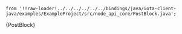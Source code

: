    from '!!raw-loader!../../../../../../bindings/java/iota-client-java/examples/ExampleProject/src/node_api_core/PostBlock.java';

<CodeBlock className="language-java">
    {PostBlock}
</CodeBlock>
